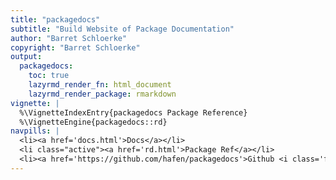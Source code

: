 ```yaml
---
title: "packagedocs"
subtitle: "Build Website of Package Documentation"
author: "Barret Schloerke"
copyright: "Barret Schloerke"
output:
  packagedocs:
    toc: true
    lazyrmd_render_fn: html_document
    lazyrmd_render_package: rmarkdown
vignette: |
  %\VignetteIndexEntry{packagedocs Package Reference}
  %\VignetteEngine{packagedocs::rd}
navpills: |
  <li><a href='docs.html'>Docs</a></li>
  <li class="active"><a href='rd.html'>Package Ref</a></li>
  <li><a href='https://github.com/hafen/packagedocs'>Github <i class='fa fa-github'></i></a></li>
---
```

